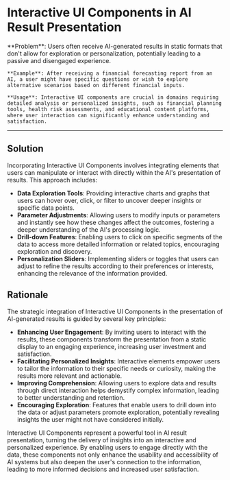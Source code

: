 # Interactive UI Components in AI Result Presentation

   <div className="bg-neutral-100 dark:bg-neutral-800 px-16 py-10 border">
    **Problem**: Users often receive AI-generated results in static formats that don't allow for exploration or personalization, potentially leading to a passive and disengaged experience.

    **Example**: After receiving a financial forecasting report from an AI, a user might have specific questions or wish to explore alternative scenarios based on different financial inputs.

    **Usage**: Interactive UI components are crucial in domains requiring detailed analysis or personalized insights, such as financial planning tools, health risk assessments, and educational content platforms, where user interaction can significantly enhance understanding and satisfaction.

   </div>

---

## Solution

Incorporating Interactive UI Components involves integrating elements that users can manipulate or interact with directly within the AI's presentation of results. This approach includes:

- **Data Exploration Tools**: Providing interactive charts and graphs that users can hover over, click, or filter to uncover deeper insights or specific data points.
- **Parameter Adjustments**: Allowing users to modify inputs or parameters and instantly see how these changes affect the outcomes, fostering a deeper understanding of the AI's processing logic.
- **Drill-down Features**: Enabling users to click on specific segments of the data to access more detailed information or related topics, encouraging exploration and discovery.
- **Personalization Sliders**: Implementing sliders or toggles that users can adjust to refine the results according to their preferences or interests, enhancing the relevance of the information provided.

## Rationale

The strategic integration of Interactive UI Components in the presentation of AI-generated results is guided by several key principles:

- **Enhancing User Engagement**: By inviting users to interact with the results, these components transform the presentation from a static display to an engaging experience, increasing user investment and satisfaction.
- **Facilitating Personalized Insights**: Interactive elements empower users to tailor the information to their specific needs or curiosity, making the results more relevant and actionable.
- **Improving Comprehension**: Allowing users to explore data and results through direct interaction helps demystify complex information, leading to better understanding and retention.
- **Encouraging Exploration**: Features that enable users to drill down into the data or adjust parameters promote exploration, potentially revealing insights the user might not have considered initially.

Interactive UI Components represent a powerful tool in AI result presentation, turning the delivery of insights into an interactive and personalized experience. By enabling users to engage directly with the data, these components not only enhance the usability and accessibility of AI systems but also deepen the user's connection to the information, leading to more informed decisions and increased user satisfaction.
